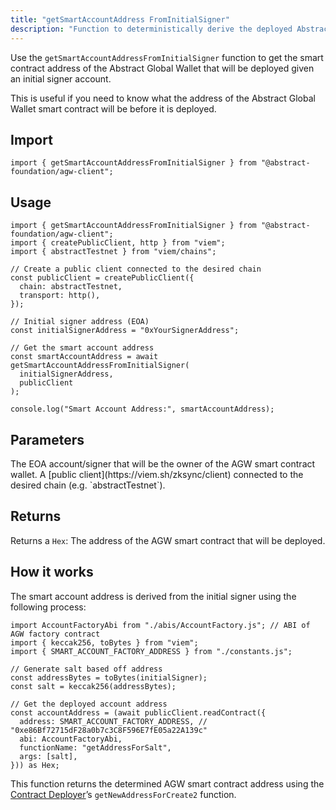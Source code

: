 ```yaml
---
title: "getSmartAccountAddress FromInitialSigner"
description: "Function to deterministically derive the deployed Abstract Global Wallet smart account address from the initial signer account."
---
```


Use the `getSmartAccountAddressFromInitialSigner` function to get the smart contract address of the Abstract Global Wallet
that will be deployed given an initial signer account.

This is useful if you need to know what the address of the Abstract Global Wallet smart contract will be before it is deployed.

## Import

```tsx
import { getSmartAccountAddressFromInitialSigner } from "@abstract-foundation/agw-client";
```

## Usage

```tsx
import { getSmartAccountAddressFromInitialSigner } from "@abstract-foundation/agw-client";
import { createPublicClient, http } from "viem";
import { abstractTestnet } from "viem/chains";

// Create a public client connected to the desired chain
const publicClient = createPublicClient({
  chain: abstractTestnet,
  transport: http(),
});

// Initial signer address (EOA)
const initialSignerAddress = "0xYourSignerAddress";

// Get the smart account address
const smartAccountAddress = await getSmartAccountAddressFromInitialSigner(
  initialSignerAddress,
  publicClient
);

console.log("Smart Account Address:", smartAccountAddress);
```

## Parameters

<ResponseField name="initialSigner" type="Address" required>
  The EOA account/signer that will be the owner of the AGW smart contract
  wallet.
</ResponseField>

<ResponseField name="publicClient" type="PublicClient" required>
  A [public client](https://viem.sh/zksync/client) connected to the desired
  chain (e.g. `abstractTestnet`).
</ResponseField>

## Returns

Returns a `Hex`: The address of the AGW smart contract that will be deployed.

## How it works

The smart account address is derived from the initial signer using the following process:

```tsx
import AccountFactoryAbi from "./abis/AccountFactory.js"; // ABI of AGW factory contract
import { keccak256, toBytes } from "viem";
import { SMART_ACCOUNT_FACTORY_ADDRESS } from "./constants.js";

// Generate salt based off address
const addressBytes = toBytes(initialSigner);
const salt = keccak256(addressBytes);

// Get the deployed account address
const accountAddress = (await publicClient.readContract({
  address: SMART_ACCOUNT_FACTORY_ADDRESS, // "0xe86Bf72715dF28a0b7c3C8F596E7fE05a22A139c"
  abi: AccountFactoryAbi,
  functionName: "getAddressForSalt",
  args: [salt],
})) as Hex;
```

This function returns the determined AGW smart contract address
using the [Contract Deployer](/how-abstract-works/system-contracts/list-of-system-contracts#contractdeployer)&rsquo;s
`getNewAddressForCreate2` function.
